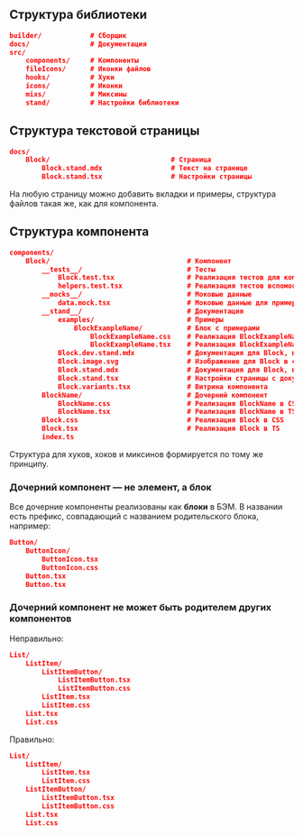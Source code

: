 ## Структура библиотеки

```json
builder/            # Сборщик
docs/               # Документация
src/
    components/     # Компоненты
    fileIcons/      # Иконки файлов
    hooks/          # Хуки
    icons/          # Иконки
    mixs/           # Миксины
    stand/          # Настройки библиотеки
```

## Структура текстовой страницы

```json
docs/
    Block/                              # Страница
        Block.stand.mdx                 # Текст на странице
        Block.stand.tsx                 # Настройки страницы
```

На любую страницу можно добавить вкладки и примеры, структура файлов такая же, как для компонента.

## Структура компонента

```json
components/
    Block/                                  # Компонент
        __tests__/                          # Тесты
            Block.test.tsx                  # Реализация тестов для компонента
            helpers.test.tsx                # Реализация тестов вспомогательных функций
        __mocks__/                          # Моковые данные
            data.mock.tsx                   # Моковые данные для примеров и тестов
        __stand__/                          # Документация
            examples/                       # Примеры
                BlockExampleName/           # Блок с примерами
                    BlockExampleName.css    # Реализация BlockExampleName в CSS
                    BlockExampleName.tsx    # Реализация BlockExampleName в TS
            Block.dev.stand.mdx             # Документация для Block, вкладка Разработчикам
            Block.image.svg                 # Изображение для Block в списке компонентов
            Block.stand.mdx                 # Документация для Block, вкладка Обзор
            Block.stand.tsx                 # Настройки страницы с документацией
            Block.variants.tsx              # Витрина компонента
        BlockName/                          # Дочерний компонент
            BlockName.css                   # Реализация BlockName в CSS
            BlockName.tsx                   # Реализация BlockName в TS
        Block.css                           # Реализация Block в CSS
        Block.tsx                           # Реализация Block в TS
        index.ts
```

Структура для хуков, хоков и миксинов формируется по тому же принципу.

### Дочерний компонент — не элемент, а блок

Все дочерние компоненты реализованы как **блоки** в БЭМ. В названии есть префикс, совпадающий с названием родительского блока, например:

```json
Button/
    ButtonIcon/
        ButtonIcon.tsx
        ButtonIcon.css
    Button.tsx
    Button.tsx
```

### Дочерний компонент не может быть родителем других компонентов

Неправильно:

```json
List/
    ListItem/
        ListItemButton/
            ListItemButton.tsx
            ListItemButton.css
        ListItem.tsx
        ListItem.css
    List.tsx
    List.css
```

Правильно:

```json
List/
    ListItem/
        ListItem.tsx
        ListItem.css
    ListItemButton/
        ListItemButton.tsx
        ListItemButton.css
    List.tsx
    List.css
```
